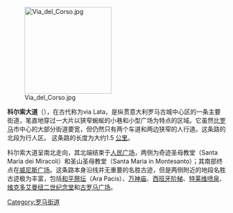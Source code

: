[[Image:Via_del_Corso.jpg|200px]]

'''科尔索大道'''（{{lang-it|Via del Corso}}），在古代称为via Lata，是纵贯意大利罗马古城中心区的一条主要街道，笔直地穿过一大片以狭窄蜿蜒的小巷和小型广场为特点的区域。它虽然比[[罗马|罗马]]市中心的大部分街道要宽，但仍然只有两个车道和两边狭窄的人行道。这条路的北段为行人区。 这条路的长度为大约1.5 [[公里|公里]]。

科尔索大道呈南北走向，其北端结束于[[人民广场_(罗马)|人民广场]]，两侧为奇迹圣母教堂（Santa Maria dei Miracoli）和圣山圣母教堂（Santa Maria in Montesanto）；其南部终点在[[威尼斯广场|威尼斯广场]]。这条路本身沿线并无重要的名胜古迹，但是两侧附近的地段名胜古迹极为丰富，包括[[和平祭坛|和平祭坛]]（Ara Pacis）、[[万神庙|万神庙]]、[[西班牙阶梯|西班牙阶梯]]、[[特莱维喷泉|特莱维喷泉]]、[[维克多艾曼纽二世纪念堂|维克多艾曼纽二世纪念堂]]和[[古罗马广场|古罗马广场]]。

[[Category:罗马街道|Category:罗马街道]]